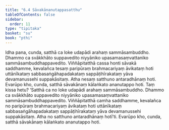 ```yaml
---
title: "6.4 Sāvakānanutappasatthu"
tableOfContents: false
sidebar:
  order: 11
type: "tipitaka"
basket: "su"
book: "pthi"
---
```



<DynamicBreadcrumb />

<Division number="171" book="pthi" bookNo="8" page="101">

<Paragraph number="344" book="pthi">
Idha pana, cunda, satthā ca loke udapādi arahaṃ sammāsambuddho. Dhammo ca svākkhāto suppavedito niyyāniko upasamasaṃvattaniko sammāsambuddhappavedito. Viññāpitatthā cassa honti sāvakā saddhamme, kevalañca tesaṃ paripūraṃ brahmacariyaṃ āvikataṃ hoti uttānīkataṃ sabbasaṅgāhapadakataṃ sappāṭihīrakataṃ yāva devamanussehi suppakāsitaṃ. Atha nesaṃ satthuno antaradhānaṃ hoti. Evarūpo kho, cunda, satthā sāvakānaṃ kālaṅkato ananutappo hoti. Taṃ kissa hetu? ‘Satthā ca no loke udapādi arahaṃ sammāsambuddho. Dhammo ca svākkhāto suppavedito niyyāniko upasamasaṃvattaniko sammāsambuddhappavedito. Viññāpitatthā camha saddhamme, kevalañca no paripūraṃ brahmacariyaṃ āvikataṃ hoti uttānīkataṃ sabbasaṅgāhapadakataṃ sappāṭihīrakataṃ yāva devamanussehi suppakāsitaṃ. Atha no satthuno antaradhānaṃ hotī’ti. Evarūpo kho, cunda, satthā sāvakānaṃ kālaṅkato ananutappo hoti.
</Paragraph>
</Division>
